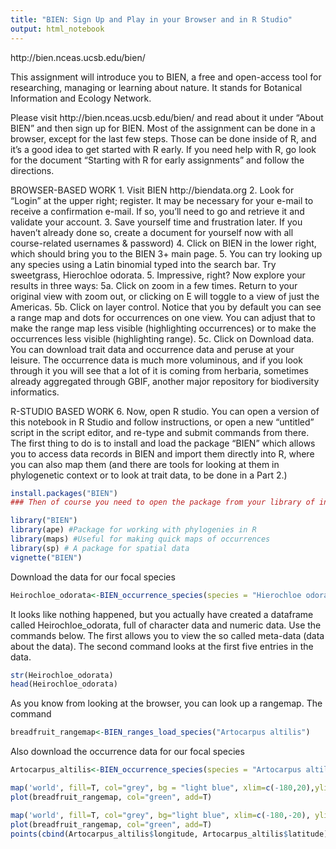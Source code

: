 ---
title: "BIEN: Sign Up and Play in your Browser and in R Studio"
output: html_notebook
---


http://bien.nceas.ucsb.edu/bien/

This assignment will introduce you to BIEN, a free and open-access tool for researching, managing or learning about nature. It stands for Botanical Information and Ecology Network.  

Please visit http://bien.nceas.ucsb.edu/bien/ and read about it under "About BIEN" and then sign up for BIEN.
Most of the assignment can be done in a browser, except for the last few steps. Those can be done inside of R, and it's a good idea to get started with R early. If you need help with R, go look for the document "Starting with R for early assignments" and follow the directions. 

BROWSER-BASED WORK
1. Visit BIEN http://biendata.org
2. Look for "Login" at the upper right; register. It may be necessary for your e-mail to  receive a confirmation e-mail. If so, you'll need to go and retrieve it and validate your account.
3. Save yourself time and frustration later. If you haven't already done so, create a document for yourself now with all course-related usernames & password)
4. Click on BIEN in the lower right, which should bring you to the BIEN 3+ main page. 
5. You can try looking up any species using a Latin binomial typed into the search bar. Try sweetgrass, Hierochloe odorata. 
5. Impressive, right? Now explore your results in three ways: 
5a. Click on zoom in a few times. Return to your original view with zoom out, or clicking on E will toggle to a view of just the Americas.
5b. Click on layer control. Notice that you by default you can see a range map and dots for occurrences on one view. You can adjust that to make the range map less visible (highlighting occurrences) or to make the occurrences less visible (highlighting range). 
5c. Click on Download data. You can download trait data and occurrence data and peruse at your leisure. The occurrence data is much more voluminous, and if you look through it you will see that a lot of it is coming from herbaria, sometimes already aggregated through GBIF, another major repository for biodiversity informatics. 

R-STUDIO BASED WORK
6. Now, open R studio. You can open a version of this notebook in R Studio and follow instructions, or open a new "untitled" script in the script editor, and re-type and submit commands from there. The first thing to do is to install and load the package "BIEN" which allows you to access data records in BIEN and import them directly into R, where you can also map them (and there are tools for looking at them in phylogenetic context or to look at trait data, to be done in a Part 2.) 

```{r}
install.packages("BIEN")
### Then of course you need to open the package from your library of installed packages. Simultaneously, it's smart to open some other packages that may already be installed, which is done below with the library command 
```

```{r}
library("BIEN")
library(ape) #Package for working with phylogenies in R
library(maps) #Useful for making quick maps of occurrences
library(sp) # A package for spatial data
vignette("BIEN")


```

Download the data for our focal species
```{r}
Heirochloe_odorata<-BIEN_occurrence_species(species = "Hierochloe odorata")
```
It looks like nothing happened, but you actually have created a dataframe called Heirochloe_odorata, full of character data and numeric data. Use the commands below. The first allows you to view the so called meta-data (data about the data). The second command looks at the first five entries in the data.
```{r}
str(Heirochloe_odorata)
head(Heirochloe_odorata)
```


As you know from looking at the browser, you can look up a rangemap. The command 
```{r}
breadfruit_rangemap<-BIEN_ranges_load_species("Artocarpus altilis")
```
Also download the occurrence data for our focal species
```{r}
Artocarpus_altilis<-BIEN_occurrence_species(species = "Artocarpus altilis")
```


```{r}
map('world', fill=T, col="grey", bg = "light blue", xlim=c(-180,20),ylim=c(-60,80))
plot(breadfruit_rangemap, col="green", add=T)
```

```{r}
map('world', fill=T, col="grey", bg="light blue", xlim=c(-180,-20), ylim=c(-60, 80))
plot(breadfruit_rangemap, col="green", add=T)
points(cbind(Artocarpus_altilis$longitude, Artocarpus_altilis$latitude), col="blue", pch=20, cex=1)
```

